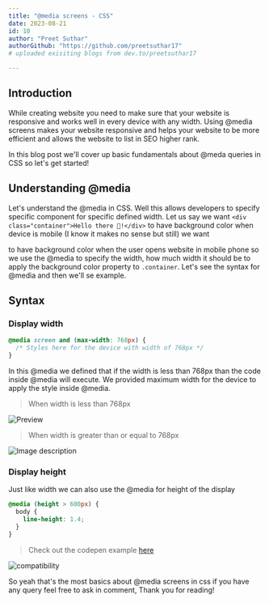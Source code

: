 ```yaml
---
title: "@media screens - CSS"
date: 2023-08-21
id: 10
author: "Preet Suthar"
authorGithub: "https://github.com/preetsuthar17"
# uploaded exisiting blogs from dev.to/preetsuthar17

---
```


## Introduction

While creating website you need to make sure that your website is responsive and works well in every device with any width. Using @media screens makes your website responsive and helps your website to be more efficient and allows the website to list in SEO higher rank.

In this blog post we'll cover up basic fundamentals about @meda queries in CSS so let's get started!

## Understanding @media

Let's understand the @media in CSS. Well this allows developers to specify specific component for specific defined width. Let us say we want `<div class="container">Hello there 👋!</div>` to have background color when device is mobile (I know it makes no sense but still) we want <div> to have background color when the user opens website in mobile phone so we use the @media to specify the width, how much width it should be to apply the background color property to `.container`. Let's see the syntax for @media and then we'll se example.

## Syntax

### Display width

```css
@media screen and (max-width: 768px) {
  /* Styles here for the device with width of 768px */
}
```

In this @media we defined that if the width is less than 768px than the code inside @media will execute. We provided maximum width for the device to apply the style inside @media.

> When width is less than 768px

![Preview](https://dev-to-uploads.s3.amazonaws.com/uploads/articles/2wule7yddduhqykbg0ut.png)

> When width is greater than or equal to 768px

![Image description](https://dev-to-uploads.s3.amazonaws.com/uploads/articles/a131s58aymhf0ysl7kg8.png)

### Display height

Just like width we can also use the @media for height of the display

```css
@media (height > 600px) {
  body {
    line-height: 1.4;
  }
}
```

> Check out the codepen example [here](https://codepen.io/preetsuthar17/pen/bGONYgm)

![compatibility](https://dev-to-uploads.s3.amazonaws.com/uploads/articles/maz8vnurvoaaeccl5gn6.png)

So yeah that's the most basics about @media screens in css if you have any query feel free to ask in comment, Thank you for reading!
